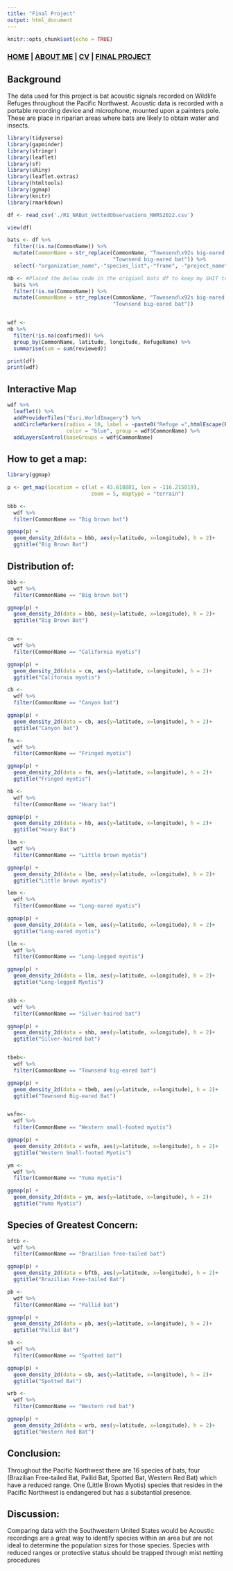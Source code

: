 ```yaml
---
title: "Final Project"
output: html_document
---
```


```r
knitr::opts_chunk$set(echo = TRUE)
```

### [HOME](https://chandlerhaut.github.io/) | [ABOUT ME](https://chandlerhaut.github.io/about_me/) | [CV](https://chandlerhaut.github.io/about_me/CV.pdf) | [FINAL PROJECT](https://chandlerhaut.github.io/Final_Project/)

## Background

The data used for this project is bat acoustic signals recorded on Wildlife Refuges throughout the Pacific Northwest. Acoustic data is recorded with a portable recording device and microphone, mounted upon a painters pole. These are place in riparian areas where bats are likely to obtain water and insects.  



```r

library(tidyverse)
library(gapminder)
library(stringr)
library(leaflet)
library(sf)
library(shiny)
library(leaflet.extras)
library(htmltools)
library(ggmap)
library(knitr)
library(rmarkdown)

df <- read_csv('./R1_NABat_VettedObservations_NWRS2022.csv')

view(df)

bats <- df %>% 
  filter(!is.na(CommonName)) %>% 
  mutate(CommonName = str_replace(CommonName, "Townsend\x92s big-eared bat", 
                                  "Townsend big-eared bat")) %>% 
  select(-"organization_name",-"species_list",-"frame", -"project_name")

nb <- #Placed the below code in the origianl bats df to keep my SHIT together
  bats %>% 
  filter(!is.na(CommonName)) %>% 
  mutate(CommonName = str_replace(CommonName, "Townsend\x92s big-eared bat", 
                                  "Townsend big-eared bat"))


wdf <- 
nb %>% 
  filter(!is.na(confirmed)) %>% 
  group_by(CommonName, latitude, longitude, RefugeName) %>% 
  summarise(sum = sum(reviewed))

```

```r
print(df)
print(wdf)
```



## Interactive Map
```r
wdf %>% 
  leaflet() %>% 
  addProviderTiles("Esri.WorldImagery") %>% 
  addCircleMarkers(radius = 10, label = ~paste0("Refuge =",htmlEscape(RefugeName)),
                   color = "blue", group = wdf$CommonName) %>% 
  addLayersControl(baseGroups = wdf$CommonName)
```

## How to get a map: 

```r
library(ggmap)

p <- get_map(location = c(lat = 43.618881, lon = -116.215019), 
                           zoom = 5, maptype = "terrain")

bbb <- 
  wdf %>% 
  filter(CommonName == "Big brown bat")

ggmap(p) +
  geom_density_2d(data = bbb, aes(y=latitude, x=longitude), h = 2)+
  ggtitle("Big Brown Bat")

```


## Distribution of: 

```r
bbb <- 
  wdf %>% 
  filter(CommonName == "Big brown bat")

ggmap(p) +
  geom_density_2d(data = bbb, aes(y=latitude, x=longitude), h = 2)+
  ggtitle("Big Brown Bat")


cm <- 
  wdf %>% 
  filter(CommonName == "California myotis")

ggmap(p) +
  geom_density_2d(data = cm, aes(y=latitude, x=longitude), h = 2)+
  ggtitle("California myotis")

cb <- 
  wdf %>% 
  filter(CommonName == "Canyon bat") 

ggmap(p) +
  geom_density_2d(data = cb, aes(y=latitude, x=longitude), h = 2)+
  ggtitle("Canyon bat")

fm <- 
  wdf %>% 
  filter(CommonName == "Fringed myotis")

ggmap(p) +
  geom_density_2d(data = fm, aes(y=latitude, x=longitude), h = 2)+
  ggtitle("Fringed myotis")

hb <- 
  wdf %>% 
  filter(CommonName == "Hoary bat")

ggmap(p) +
  geom_density_2d(data = hb, aes(y=latitude, x=longitude), h = 2)+
  ggtitle("Hoary Bat")

lbm <- 
  wdf %>% 
  filter(CommonName == "Little brown myotis")

ggmap(p) +
  geom_density_2d(data = lbm, aes(y=latitude, x=longitude), h = 2)+
  ggtitle("Little brown myotis")

lem <- 
  wdf %>% 
  filter(CommonName == "Long-eared myotis") 

ggmap(p) +
  geom_density_2d(data = lem, aes(y=latitude, x=longitude), h = 2)+
  ggtitle("Long-eared myotis")

llm <- 
  wdf %>% 
  filter(CommonName == "Long-legged myotis") 

ggmap(p) +
  geom_density_2d(data = llm, aes(y=latitude, x=longitude), h = 2)+
  ggtitle("Long-legged Myotis")


shb <- 
  wdf %>% 
  filter(CommonName == "Silver-haired bat") 

ggmap(p) +
  geom_density_2d(data = shb, aes(y=latitude, x=longitude), h = 2)+
  ggtitle("Silver-haired bat")


tbeb<- 
  wdf %>% 
  filter(CommonName == "Townsend big-eared bat") 

ggmap(p) +
  geom_density_2d(data = tbeb, aes(y=latitude, x=longitude), h = 2)+
  ggtitle("Townsend Big-eared Bat")


wsfm<- 
  wdf %>% 
  filter(CommonName == "Western small-footed myotis") 

ggmap(p) +
  geom_density_2d(data = wsfm, aes(y=latitude, x=longitude), h = 2)+
  ggtitle("Western Small-footed Myotis")

ym <- 
  wdf %>% 
  filter(CommonName == "Yuma myotis") 

ggmap(p) +
  geom_density_2d(data = ym, aes(y=latitude, x=longitude), h = 2)+
  ggtitle("Yuma Myotis")
```





## Species of Greatest Concern:
```r
bftb <- 
  wdf %>% 
  filter(CommonName == "Brazilian free-tailed bat")

ggmap(p) +
  geom_density_2d(data = bftb, aes(y=latitude, x=longitude), h = 2)+
  ggtitle("Brazilian Free-tailed Bat")

pb <- 
  wdf %>% 
  filter(CommonName == "Pallid bat") 

ggmap(p) +
  geom_density_2d(data = pb, aes(y=latitude, x=longitude), h = 2)+
  ggtitle("Pallid Bat")

sb <- 
  wdf %>% 
  filter(CommonName == "Spotted bat") 

ggmap(p) +
  geom_density_2d(data = sb, aes(y=latitude, x=longitude), h = 2)+
  ggtitle("Spotted Bat")

wrb <- 
  wdf %>% 
  filter(CommonName == "Western red bat") 

ggmap(p) +
  geom_density_2d(data = wrb, aes(y=latitude, x=longitude), h = 2)+
  ggtitle("Western Red Bat")

```


## Conclusion:

Throughout the Pacific Northwest there are 16 species of bats, four (Brazilian Free-tailed Bat, Pallid Bat, Spotted Bat, Western Red Bat) which have a reduced range. One (Little Brown Myotis) species that resides in the Pacific Northwest is endangered but has a substantial presence. 

## Discussion: 

Comparing data with the Southwestern United States would be Acoustic recordings are a great way to identify species within an area but are not ideal to determine the population sizes for those species. Species with reduced ranges or protective status should be trapped through mist netting procedures



